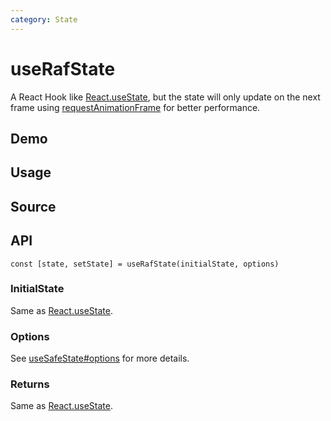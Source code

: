 ```yaml
---
category: State
---
```


# useRafState


<HooksType category="State" />

A React Hook like [React.useState](https://react.dev/reference/react/useState), but the state will only update on the next frame using [requestAnimationFrame](https://developer.mozilla.org/en-US/docs/Web/API/window/requestAnimationFrame) for better performance.

## Demo


<App />

## Usage



## Source


<Source />

## API

```tsx
const [state, setState] = useRafState(initialState, options)
```

### InitialState

Same as [React.useState](https://react.dev/reference/react/useState).

### Options

See [useSafeState#options](/reference/use-safe-state/#options) for more details.

### Returns

Same as [React.useState](https://react.dev/reference/react/useState).
